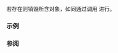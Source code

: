 {{cpp/utility/any/title|~any}}
{{cpp/utility/any/navbar}}
{{ddcl|since=c++17|
~any();
}}
若存在则销毁所含对象，如同通过调用 {{rlpf|reset()}} 进行。

===示例===
{{example
|code=
#include &lt;any&gt;
#include &lt;cstdio&gt;

struct X
{
    X() { std::puts("X::X()"); }
    X(const X&amp;) { std::puts("X::X(const X&amp;)"); }
    ~X() { std::puts("X::~X()"); }
};

int main()
{
    std::any a{X{}&lt;!----&gt;};
    std::puts("Leaving main()...");
}
|output=
X::X()
X::X(const X&amp;)
X::~X()
Leaving main()...
X::~X()
}}

===参阅===
{{dsc begin}}
{{dsc inc|cpp/utility/any/dsc reset}}
{{dsc end}}

{{langlinks|en|es|ja|ru}}
